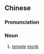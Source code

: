 ==Chinese==
{{zh-forms}}

===Pronunciation===
{{zh-pron
|m=sìsēng
|cat=n
}}

===Noun===
{{zh-noun}}

# [[temple]] [[monk]]
